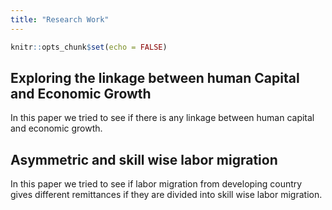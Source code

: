 ```yaml
---
title: "Research Work"
---
```


```r
knitr::opts_chunk$set(echo = FALSE)
```

## Exploring the linkage between human Capital and Economic Growth
In this paper we tried to see if there is any linkage between human capital and economic growth.

## Asymmetric and skill wise labor migration
In this paper we tried to see if labor migration from developing country gives different remittances if they are divided into skill wise labor migration.





